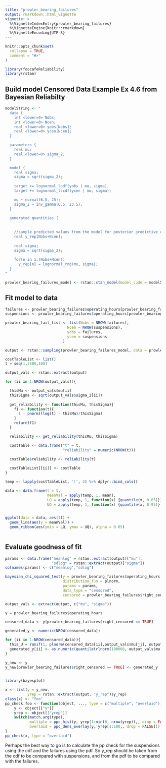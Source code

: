 ```yaml
---
title: "prowler_bearing_failures"
output: rmarkdown::html_vignette
vignette: >
  %\VignetteIndexEntry{prowler_bearing_failures}
  %\VignetteEngine{knitr::rmarkdown}
  %\VignetteEncoding{UTF-8}
---
```


```r
knitr::opts_chunk$set(
  collapse = TRUE,
  comment = "#>"
)
```

```r
library(foocafeReliability)
library(rstan)
```


## Build model  Censored Data Example Ex 4.6 from Bayesian Reliabilty
```R

modelString <- "
  data {
    int <lower=0> Nobs;
    int <lower=0> Ncen;
    real <lower=0> yobs[Nobs];
    real <lower=0> ycen[Ncen];
  }

  parameters {
    real mu;
    real <lower=0> sigma_2;
  }

  model {
    real sigma;
    sigma = sqrt(sigma_2);
    
    target += lognormal_lpdf(yobs | mu, sigma);
    target += lognormal_lccdf(ycen | mu, sigma);

    mu ~ normal(6.5, 25);
    sigma_2 ~ inv_gamma(6.5, 23.5);
  }
  
  generated quantities {
  
    
    //sample predicted values from the model for posterior predictive checks
    real y_rep[Nobs+Ncen];
    
    real sigma;
    sigma = sqrt(sigma_2);
    
    for(n in 1:(Nobs+Ncen))
      y_rep[n] = lognormal_rng(mu, sigma);
  }
"

prowler_bearing_failures_model <- rstan::stan_model(model_code = modelString)


```

## Fit model to data
```R
failures <- prowler_bearing_failures$operating_hours[prowler_bearing_failures$right_censored == FALSE]
suspensions <- prowler_bearing_failures$operating_hours[prowler_bearing_failures$right_censored == TRUE]

prowler_bearing_fail_list <- list(Nobs = NROW(failures),
                            Ncen = NROW(suspensions),
                            yobs = failures,
                            ycen = suspensions
                          )

output <- rstan::sampling(prowler_bearing_failures_model, data = prowler_bearing_fail_list, chains = 4, iter = 4000, control = list(adapt_delta = 0.9))

```

```R

costTableList <- list()
t = seq(1,3500,100)

output_vals <- rstan::extract(output)

for (ii in 1:NROW(output_vals)){

  thisMu <- output_vals$mu[ii]
  thisSigma <- sqrt(output_vals$sigma_2[ii])
  
  get_reliability <- function(thisMu, thisSigma){
    f1 <- function(t){
      1 - pnorm((log(t) - thisMu)/thisSigma)
    }
    return(f1)
  }

  reliability <- get_reliability(thisMu, thisSigma)

  costTable <- data.frame("t" = t,
                          "reliability" = numeric(NROW(t)))

  costTable$reliability <- reliability(t)
  
  costTableList[[ii]] <- costTable
}

temp <- lapply(costTableList, '[', 2) %>% dplyr::bind_cols()

data <- data.frame(t = t,
                   meanVal = apply(temp, 1, mean),
                   LQ = apply(temp, 1, function(x) {quantile(x, 0.05)}),
                   UQ = apply(temp, 1, function(x) {quantile(x, 0.95)}))


ggplot(data = data, aes(t)) +
  geom_line(aes(y = meanVal)) +
  geom_ribbon(aes(ymin = LQ, ymax = UQ), alpha = 0.05)
  

```


## Evaluate goodness of fit
```R
params <- data.frame("meanlog" = rstan::extract(output)["mu"],
                     "sdlog" = rstan::extract(output)["sigma"])
colnames(params) <- c("meanlog","sdlog")

bayesian_chi_squared_test(y = prowler_bearing_failures$operating_hours,
                          distribution_fun = plnorm,
                          params = params,
                          data_type = "censored",
                          censored = prowler_bearing_failures$right_censored)

```



```R

output_vals <- extract(output, c("mu", "sigma"))

y = prowler_bearing_failures$operating_hours

censored_data <- y[prowler_bearing_failures$right_censored == TRUE]

generated_y <- numeric(NROW(censored_data))

for (ii in 1:NROW(censored_data)){
  this_U = runif(1, plnorm(censored_data[ii],output_vals$mu[jj], output_vals$sigma[jj]), 1)
  generated_y[ii] <- as.numeric(quantile(rlnorm(100000, output_vals$mu[jj], output_vals$sigma[jj]), this_U))
}

y_new <- y
y_new[prowler_bearing_failures$right_censored == TRUE] <- generated_y
  
```


```R

library(bayesplot)

x <- list(y = y_new,
          yrep = rstan::extract(output, "y_rep")$y_rep)
class(x) <- "foo"
pp_check.foo <- function(object, ..., type = c("multiple", "overlaid")) {
    y <- object[["y"]]
    yrep <- object[["yrep"]]
    switch(match.arg(type),
           multiple = ppc_hist(y, yrep[1:min(8, nrow(yrep)),, drop = FALSE]),
           overlaid = ppc_dens_overlay(y, yrep[1:100,, drop = FALSE]))
}
pp_check(x, type = "overlaid")

```


Perhaps the best way to go is to calculate the pp check for the suspensions using the cdf and the failures using the pdf. So y_rep should be taken from the cdf to be compared with suspensions, and from the pdf to be compared with the failures.
